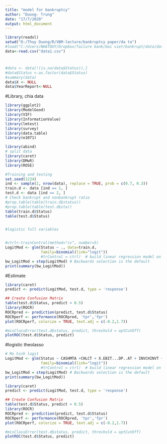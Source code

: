 ---
title: "model for bankruptcy"
author: "Duong- Trung"
date: "17/7/2020"
output: html_document
---

```{r setup, include=FALSE, echo=TRUE}


library(readxl)
setwd("D:/Thuy Duong/R/VBM-lecture/bankruptcy paper/da ta")
#load("C:/Users/NHATDUY/Dropbox/failure bank/bai viet/bankrupt/data/data_cleaned.RData")
data<-read.csv("data1.csv")
```






#
```{r echo=TRUE}

#data <- data[!(is.na(data$Status)),]
#data$Status <-as.factor(data$Status)
#summary(data)
data$X <- NULL
data$YearReport<-NULL
```
#Library, chia data
```{r echo=TRUE}
library(ggplot2)
library(ModelGood)
library(VIF)
library(InformationValue)
library(lmtest)
library(survey)
library(data.table)
library(e1071)

library(abind)
# split data
library(caret)
library(DMwR)
library(ROSE)

#Training and testing
set.seed(1234)
ind <- sample(2, nrow(data), replace = TRUE, prob = c(0.7, 0.3))
train.d <- data [ind == 1, ]
test.d <- data [ind == 2, ]
# Check bankrupt and nonbankrupt ratio
#prop.table(table(train.d$status))
#prop.table(table(test.d$sta))
table(train.d$Status)
table(test.d$Status)



```

```{r}
#logistic full variables


#ctrl<-trainControl(method="cv", number=5)
LogitMod <- glm(Status ~ ., data=train.d,
                family=binomial(link="logit"))
                #trControl = ctrl)  # build linear regression model on full data
bw_LogitMod = step(LogitMod) # Backwards selection is the default
print(summary(bw_LogitMod))

```

#Estimate

```{r echo=TRUE}


library(caret)
predict <- predict(LogitMod, test.d, type = 'response')

## Create Confusion Matrix
table(test.d$Status, predict > 0.5)
library(ROCR)
ROCRpred <- prediction(predict, test.d$Status)
ROCRperf <- performance(ROCRpred, 'tpr','fpr')
plot(ROCRperf, colorize = TRUE, text.adj = c(-0.2,1.7))

#misClassError(test.d$status, predict, threshold = optCutOff)
plotROC(test.d$Status, predict)

```




#logistic theolasso
```{r echo=TRUE}
# Mo hinh logit
LogitMod <- glm(Status ~ CASHMTA +CHLCT + X.EBIT...DP..AT + INVCHINVT + LCTAT + LTAT + LOG.AT. + MB   + OIADPAT + PRICE +QALCT + SALEAT +SIGMA+ WCAPAT, data=train.d,
                family=binomial(link="logit"))
                #trControl = ctrl)  # build linear regression model on full data
bw_LogitMod = step(LogitMod) # Backwards selection is the default
print(summary(bw_LogitMod))

library(caret)
predict <- predict(LogitMod, test.d, type = 'response')

## Create Confusion Matrix
table(test.d$Status, predict > 0.5)
library(ROCR)
ROCRpred <- prediction(predict, test.d$Status)
ROCRperf <- performance(ROCRpred, 'tpr','fpr')
plot(ROCRperf, colorize = TRUE, text.adj = c(-0.2,1.7))

#misClassError(test.d$status, predict, threshold = optCutOff)
plotROC(test.d$Status, predict)



```





